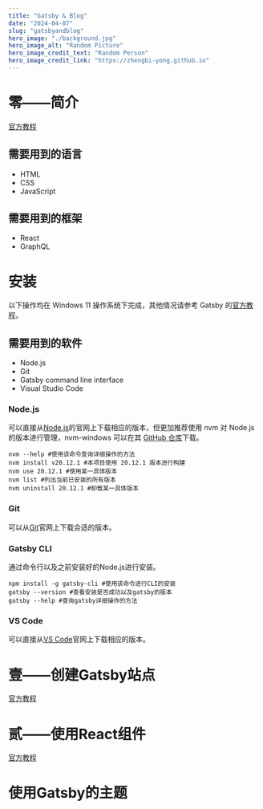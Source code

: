 ```yaml
---
title: "Gatsby & Blog"
date: "2024-04-07"
slug: "gatsbyandblog"
hero_image: "./background.jpg"
hero_image_alt: "Random Picture"
hero_image_credit_text: "Random Person"
hero_image_credit_link: "https://zhengbi-yong.github.io"
---
```

# 零——简介

[官方教程](https://www.gatsbyjs.com/docs/tutorial/getting-started/part-0/)

## 需要用到的语言

* HTML
* CSS
* JavaScript

## 需要用到的框架

* React
* GraphQL

# 安装

以下操作均在 Windows 11 操作系统下完成，其他情况请参考 Gatsby 的[官方教程](https://www.gatsbyjs.com/docs/tutorial/getting-started/)。

## 需要用到的软件

* Node.js
* Git
* Gatsby command line interface
* Visual Studio Code

### Node.js

可以直接从[Node.js](https://nodejs.org/en)的官网上下载相应的版本，但更加推荐使用 nvm 对 Node.js 的版本进行管理，nvm-windows 可以在其 [GitHub 仓库](https://github.com/coreybutler/nvm-windows)下载。

```shell
nvm --help #使用该命令查询详细操作的方法
nvm install v20.12.1 #本项目使用 20.12.1 版本进行构建
nvm use 20.12.1 #使用某一具体版本
nvm list #列出当前已安装的所有版本
nvm uninstall 20.12.1 #卸载某一具体版本
```

### Git

可以从[Git](https://git-scm.com)官网上下载合适的版本。

### Gatsby CLI

通过命令行以及之前安装好的Node.js进行安装。

```shell
npm install -g gatsby-cli #使用该命令进行CLI的安装
gatsby --version #查看安装是否成功以及gatsby的版本
gatsby --help #查询gatsby详细操作的方法
```

### VS Code

可以直接从[VS Code](https://code.visualstudio.com)官网上下载相应的版本。

# 壹——创建Gatsby站点

[官方教程](https://www.gatsbyjs.com/docs/tutorial/getting-started/part-1/)

# 贰——使用React组件

[官方教程](https://www.gatsbyjs.com/docs/tutorial/getting-started/part-2/)

# 使用Gatsby的主题
